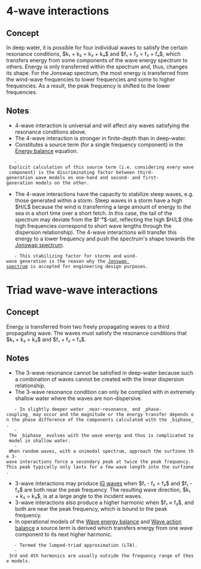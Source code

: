 = 4-wave interactions =
== Concept ==
In deep water, it is possible for four individual waves to satisfy the certain resonance conditions, $k₁ + k₂ = k₃ + k₄$ and $f₁ + f₂ = f₃ + f₄$, which transfers energy from some components of the wave energy spectrum to others. Energy is only transferred within the spectrum and, thus, changes its shape. For the Jonswap spectrum, the most energy is transferred from the wind-wave frequencies to lower frequencies and some to higher frequencies. As a result, the peak frequency is shifted to the lower frequencies.

== Notes ==
* 4-wave interaction is universal and will affect any waves satisfying the resonance conditions above.
* The 4-wave interaction is stronger in finite-depth than in deep-water.
* Constitutes a source term (for a single frequency component) in the [[Energy balance]] equation.
	- Explicit calculation of this source term (i.e. considering every wave component) is the discriminating factor between third-generation wave models on one-hand and second- and first-generation models on the other.
* The 4-wave interactions have the capacity to stabilize steep waves, e.g. those generated within a storm. Steep waves in a storm have a high $H/L$ because the wind is transferring a large amount of energy to the sea in a short time over a short fetch. In this case, the tail of the spectrum may deviate from the $f⁻⁴$-tail, reflecting the high $H/L$ (the high frequencies correspond to short wave lengths through the dispersion relationship). The 4-wave interactions will transfer this energy to a lower frequency and push the spectrum's shape towards the [[Jonswap spectrum]].
	- This stabilizing factor for storms and wind-wave generation is the reason why the [[Jonswap spectrum]] is accepted for engineering design purposes.



= Triad wave-wave interactions =
== Concept ==
Energy is transferred from two freely propagating waves to a third propagating wave. The waves must satisfy the resonance conditions that $k₁ + k₂ = k₃$ and $f₁ + f₂ = f₃$.

== Notes ==
* The 3-wave resonance cannot be satisfied in deep-water because such a combination of waves cannot be created with the linear dispersion relationship.
* The 3-wave resonance condition can only be complied with in extremely shallow water where the waves are non-dispersive.
	- In slightly deeper water _near-resonance_ and _phase-coupling_ may occur and the magnitude or the energy transfer depends on the phase difference of the components calculated with the _biphase_.
	- The _biphase_ evolves with the wave energy and thus is complicated to model in shallow water.
	- When random waves, with a unimodal spectrum, approach the surfzone the 3-wave interactions force a secondary peak at twice the peak frequency. This peak typically only lasts for a few wave length into the surfzone.
* 3-wave interactions may produce [[IG waves]] when $f₁ - f₂ = f₃$ and $f₁ - f₂$ are both near the peak frequency. The resulting wave direction, $k₁ + k₂ = k₃$, is at a large angle to the incident waves.
* 3-wave interactions also produce a higher harmonic when $f₁ ≈ f₂$, and both are near the peak frequency, which is bound to the peak frequency.
* In operational models of the [[Wave energy balance]] and [[Wave action balance]] a source term is derived which transfers energy from one wave component to its next higher harmonic.
	- Termed the lumped-triad approximation (LTA).
	- 3rd and 4th harmonics are usually outside the frequency range of these models.

